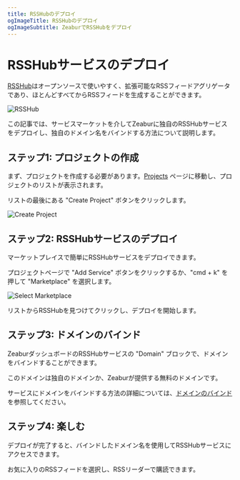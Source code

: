 ```yaml
---
title: RSSHubのデプロイ
ogImageTitle: RSSHubのデプロイ
ogImageSubtitle: ZeaburでRSSHubをデプロイ
---
```


# RSSHubサービスのデプロイ

[RSSHub](https://rsshub.app)はオープンソースで使いやすく、拡張可能なRSSフィードアグリゲータであり、ほとんどすべてからRSSフィードを生成することができます。

![RSSHub](/marketplace/rsshub/intro.png)

この記事では、サービスマーケットを介してZeaburに独自のRSSHubサービスをデプロイし、独自のドメイン名をバインドする方法について説明します。

## ステップ1: プロジェクトの作成

まず、プロジェクトを作成する必要があります。[Projects](https://dash.zeabur.com/projects) ページに移動し、プロジェクトのリストが表示されます。

リストの最後にある "Create Project" ボタンをクリックします。

![Create Project](/deploy/common/create-project.en-US.png)

## ステップ2: RSSHubサービスのデプロイ

マーケットプレイスで簡単にRSSHubサービスをデプロイできます。

プロジェクトページで "Add Service" ボタンをクリックするか、"cmd + k" を押して "Marketplace" を選択します。

![Select Marketplace](/deploy/common/select-service.en-US.png)

リストからRSSHubを見つけてクリックし、デプロイを開始します。

## ステップ3: ドメインのバインド

ZeaburダッシュボードのRSSHubサービスの "Domain" ブロックで、ドメインをバインドすることができます。

このドメインは独自のドメインか、Zeaburが提供する無料のドメインです。

サービスにドメインをバインドする方法の詳細については、[ドメインのバインド](../deploy/domain-binding) を参照してください。

## ステップ4: 楽しむ

デプロイが完了すると、バインドしたドメイン名を使用してRSSHubサービスにアクセスできます。

お気に入りのRSSフィードを選択し、RSSリーダーで購読できます。